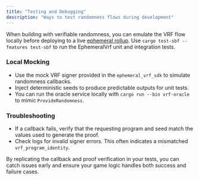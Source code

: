 ```yaml
---
title: "Testing and Debugging"
description: "Ways to test randomness flows during development"
---
```


When building with verifiable randomness, you can emulate the VRF flow locally before deploying to a live [ephemeral rollup](/pages/get-started/introduction/ephemeral-rollup). Use `cargo test-sbf --features test-sbf` to run the EphemeralVrf unit and integration tests.

### Local Mocking

- Use the mock VRF signer provided in the `ephemeral_vrf_sdk` to simulate randomness callbacks.
- Inject deterministic seeds to produce predictable outputs for unit tests.
- You can run the oracle service locally with `cargo run --bin vrf-oracle` to mimic `ProvideRandomness`.

### Troubleshooting

- If a callback fails, verify that the requesting program and seed match the values used to generate the proof.
- Check logs for invalid signer errors. This often indicates a mismatched `vrf_program_identity`.

By replicating the callback and proof verification in your tests, you can catch issues early and ensure your game logic handles both success and failure cases.
